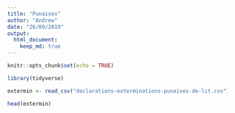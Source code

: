 ```yaml
---
title: "Punaises"
author: "Andrew"
date: "26/09/2019"
output: 
  html_document:
    keep_md: true
---
```


```r
knitr::opts_chunk$set(echo = TRUE)
```

```r
library(tidyverse)
```

```r
extermin <- read_csv("declarations-exterminations-punaises-de-lit.csv")

head(extermin)
```


